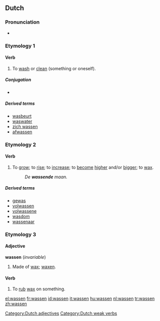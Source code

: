 ==Dutch==

===Pronunciation===
* {{audio|Nl-wassen.ogg|audio}}

===Etymology 1===

====Verb====
{{infl|nl|verb|past |[[waste]] or [[wies]]|past participle|[[gewassen]] or [[gewast]]|see conjugation below}}
# {{transitive}} To [[wash]] or [[clean]] (something or oneself).

=====Conjugation=====
* {{sense|to wash|to clean}}
{{nl-verb-table|was|wast|waste|wasten|gewassen}}

=====Derived terms=====
{{top3}}
* [[wasbeurt]]
* [[waswater]] {{n}}
* [[zich wassen]]
* [[afwassen]]
{{bottom}}

===Etymology 2===

====Verb====
{{nl-verb-table|was|wast|wies|wiesen|gewassen}}

# {{intransitive}} To [[grow]]; to [[rise]]; to [[increase]]; to [[become]] [[high]]er and/or [[big]]ger; to [[wax]].
#:''De '''wassende''' maan.''

=====Derived terms=====
* [[gewas]] {{n}}
* [[volwassen]]
* [[volwassene]] {{m|f}}
* [[wasdom]]
* [[wassenaar]] {{m}}

===Etymology 3===

====Adjective====
'''wassen''' (''invariable'')

# Made of [[wax]]; [[waxen]].

[[Category:Dutch adjectives]]

====Verb====
{{nl-verb-table|was|wast|waste|wasten|gewast}}

# {{transitive}} To [[rub]] [[wax]] on something.

[[Category:Dutch weak verbs]]

[[el:wassen]]
[[fr:wassen]]
[[id:wassen]]
[[it:wassen]]
[[hu:wassen]]
[[nl:wassen]]
[[tr:wassen]]
[[zh:wassen]]